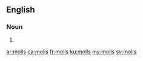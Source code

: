==English==

===Noun===
{{head|en|noun plural form}}

# {{plural of|moll|lang=en}}

[[ar:molls]]
[[ca:molls]]
[[fr:molls]]
[[ku:molls]]
[[my:molls]]
[[sv:molls]]